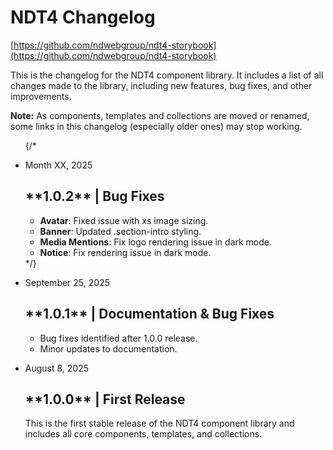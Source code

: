 
<Meta title="Changelog/NDT4 Changelog" />

<style>
  {`
    .sbdocs-toc--custom { display:none; }
  `}
</style>

# NDT4 Changelog
[https://github.com/ndwebgroup/ndt4-storybook](https://github.com/ndwebgroup/ndt4-storybook)

This is the changelog for the NDT4 component library. It includes a list of all changes made to the library, including new features, bug fixes, and other improvements.

<div className="notice notice-info">
  <p className="mb-0"><strong>Note:</strong> As components, templates and collections are moved or renamed, some links in this changelog (especially older ones) may stop working.</p>
</div>
<ul className="list--logs no-bullets"> 
  {/* <li className="log-item">
    <p className="log-date">Month XX, 2025</p>
    <h2 className="log-title h3">**1.0.2** | Bug Fixes</h2>
    <ul>
      <li><strong>Avatar</strong>: Fixed issue with xs image sizing.</li>
      <li><strong>Banner</strong>: Updated .section-intro styling.</li>
      <li><strong>Media Mentions</strong>: Fix logo rendering issue in dark mode.</li>
      <li><strong>Notice</strong>: Fix rendering issue in dark mode.</li>
    </ul>
  </li> */}
  <li className="log-item">
    <p className="log-date">September 25, 2025</p>
    <h2 className="log-title h3">**1.0.1** | Documentation & Bug Fixes</h2>
    <ul>
      <li>Bug fixes identified after 1.0.0 release.</li>
      <li>Minor updates to documentation.</li>
    </ul>
  </li>
  <li className="log-item">
    <p className="log-date">August 8, 2025</p>
    <h2 className="log-title h3">**1.0.0** | First Release</h2>
    <p>This is the first stable release of the NDT4 component library and includes all core components, templates, and collections.</p>
  </li>
</ul>
